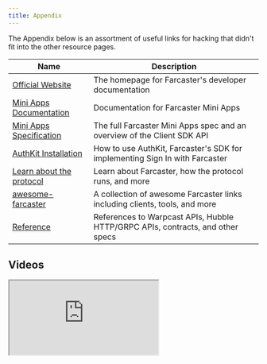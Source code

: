 ```yaml
---
title: Appendix
---
```


The Appendix below is an assortment of useful links for hacking that didn't fit into the other resource pages.

| Name | Description |
|------|-------------|
| [Official Website](https://docs.farcaster.xyz) | The homepage for Farcaster's developer documentation |
| [Mini Apps Documentation](https://miniapps.farcaster.xyz/) | Documentation for Farcaster Mini Apps |
| [Mini Apps Specification](https://miniapps.farcaster.xyz/docs/specification) | The full Farcaster Mini Apps spec and an overview of the Client SDK API |
| [AuthKit Installation](https://docs.farcaster.xyz/auth-kit/installation) | How to use AuthKit, Farcaster's SDK for implementing Sign In with Farcaster |
| [Learn about the protocol](https://docs.farcaster.xyz/learn) | Learn about Farcaster, how the protocol runs, and more |
| [awesome-farcaster](https://github.com/a16z/awesome-farcaster) | A collection of awesome Farcaster links including clients, tools, and more |
| [Reference](https://docs.farcaster.xyz/reference/) | References to Warpcast APIs, Hubble HTTP/GRPC APIs, contracts, and other specs |

## Videos

<div style={{ position: "relative", width: "100%", paddingBottom: "56.25%", height: 0, overflow: "hidden" }}>
  <iframe
    src="https://www.youtube.com/embed/vMWjol6xHJ0?si=bmlTsqIrRNAwkRDy"
    title="YouTube video player"
    style={{ position: "absolute", top: 0, left: 0, width: "100%", height: "100%", border: 0 }}
    allow="accelerometer; autoplay; clipboard-write; encrypted-media; fullscreen; gyroscope; picture-in-picture; web-share"
    referrerPolicy="strict-origin-when-cross-origin"
    allowFullScreen
  />
</div>